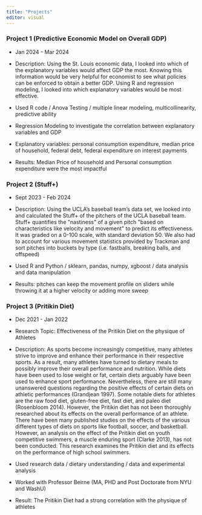 ```yaml
---
title: "Projects"
editor: visual
---
```


### Project 1 (Predictive Economic Model on Overall GDP) 

-   Jan 2024 - Mar 2024

-   Description: Using the St. Louis economic data, I looked into which of the explanatory variables would affect GDP the most. Knowing this information would be very helpful for economist to see what policies can be enforced to obtain a better GDP. Using R and regression modeling, I looked into which explanatory variables would be most effective.

-   Used R code / Anova Testing / multiple linear modeling, multicollinearity, predictive ability

```{=html}
<!-- -->
```
-   Regression Modeling to investigate the correlation between explanatory variables and GDP

-   Explanatory variables: personal consumption expenditure, median price of household, federal debt, federal expenditure on interest payments

-   Results: Median Price of household and Personal consumption expenditure were the most impactful

### Project 2 (Stuff+)

-   Sept 2023 - Feb 2024

-   Description: Using the UCLA's baseball team's data set, we looked into and calculated the Stuff+ of the pitchers of the UCLA baseball team. Stuff+ quantifies the \"nastiness\" of a given pitch \"based on characteristics like velocity and movement\" to predict its effectiveness. It was graded on a 0-100 scale, with standard deviation 50. We also had to account for various movement statistics provided by Trackman and sort pitches into buckets by type (i.e. fastballs, breaking balls, and offspeed)

-   Used R and Python / sklearn, pandas, numpy, xgboost / data analysis and data manipulation

-   Results: pitches can keep the movement profile on sliders while throwing it at a higher velocity or adding more sweep

### Project 3 (Pritikin Diet)

-   Dec 2021 - Jan 2022

```{=html}
<!-- -->
```
-   Research Topic: Effectiveness of the Pritikin Diet on the physique of Athletes

-   Description: As sports become increasingly competitive, many athletes strive to improve and enhance their performance in their respective sports. As a result, many athletes have turned to dietary meals to possibly improve their overall performance and nutrition. While diets have been used to lose weight or fat, certain diets arguably have been used to enhance sport performance. Nevertheless, there are still many unanswered questions regarding the positive effects of certain diets on athletic performances (Grandjean 1997). Some notable diets for athletes are the raw food diet, gluten-free diet, fast diet, and paleo diet (Rosenbloom 2014). However, the Pritikin diet has not been thoroughly researched about its effects on the overall performance of an athlete. There have been many published studies on the effects of the various different types of diets on sports like football, soccer, and basketball. However, an analysis on the effect of the Pritikin diet on youth competitive swimmers, a muscle enduring sport (Clarke 2013), has not been conducted. This research examines the Pritikin diet and its effects on the performance of high school swimmers.

-   Used research data / dietary understanding / data and experimental analysis

-   Worked with Professor Beirne (MA, PHD and Post Doctorate from NYU and WashU)

-   Result: The Pritikin Diet had a strong correlation with the physique of athletes
